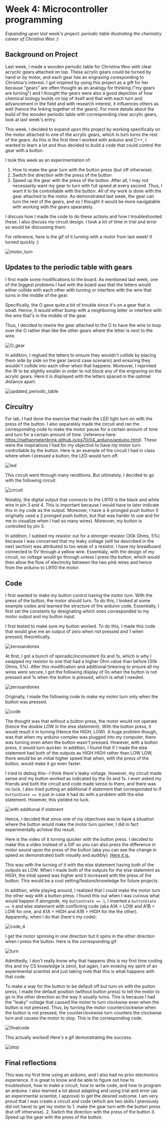 # Week 4: Microcontroller programming

_Expanding upon last week's project: periodic table illustrating the chemistry
career of Christina Woo :)_

## Background on Project

Last week, I made a wooden periodic table for Christina Woo with clear acryclic
gears attached on top. These acrylic gears could be turned by hand or by motor,
and each gear has an engraving coresponding to Christina's interest. I got
inspired by using this project as a gift for her because "gears" are often
thought as an analogy for thinking ("my gears are turning") and I thought the
gears were also a good depiction of how chemical biology builds on top of itself
and that with each turn and advancement in the field and with research interest,
it influences others as well (hence the linking together of the gears). For more
details about the build of the wooden periodic table with corresponding clear
acrylic gears, look at last week's entry.

This week, I decided to expand upon this project by working specifically on the
motor attached to one of the acrylic gears, which in turn turns the rest of the
gears. As this is the first time I worked with arduino and C++, I wanted to
learn a lot and thus decided to build a code that could control the gear with a
button.

I took this week as an experimentation of:

1. How to make the gear turn with the button press (but off otherwise).
2. Switch the direction with the press of the button
3. Speed up the gear with the press of the button. After all, I may not
   necessarily want my gear to turn with full speed at every second. Thus, I
   want it to be controllable with the button. All of my work is done with the
   gear attached to the motor. As demonstrated last week, the gear can turn the
   rest of the gears, and so I thought it would be more navigatable with working
   with the gears spearately.

I discuss how I made the code to do these actions and how I troubleshooted
these. I also discuss my circuit design. I took a lot of time in trial and error
so would be discussing them.

For reference, here is the gif of it turning with a motor from last week! It
turned quickly :)

![motor_turn](../../public/04_microcontrollers/motor_turn.gif)

## Updates to the periodic table with gears

I first made some modifications to the board. As mentioned last week, one of the
biggest problems I had with the board was that the letters would either collide
with each other with turning or interfere with the wire that turns in the middle
of the gear.

Specifically, the O gave quite a bit of trouble since it's on a gear that is
small. Hence, it would either bump with a neighboring letter or interfere with
the wire that's in the middle of the gear.

Thus, I decided to rewire the gear attached to the O to have the wire to loop
over the O rather than like the other gears where the letter is next to the
wire.

![O_gear](../../public/04_microcontrollers/O_gear.jpg)

In addition, I reglued the letters to ensure they wouldn't collide by placing
them side by side on the gear (worst case scenario) and ensuring they wouldn't
collide into each other when that happens. Moreover, I reprinted the W to be
slightly smaller in order to not block any of the engraving on the acrylic
gears. Here it is displayed with the letters spaced in the optimal distance
apart.

![updated_periodic_table](../../public/04_microcontrollers/updated_periodic_table.png)

## Circuitry

For lab, I had done the exercise that made the LED light turn on with the press
of the button. I also separately made the circuit and ran the corresponding code
to make the motor pause for a certain amount of time and turn for a certain
amount of time. (reference here:
https://nathanmelenbrink.github.io/ps70/04_arduino/arduino.html). These were the
inspirations I had for my objective to have my motor turn controllable by the
button. Here is an example of the circuit I had in class where when I pressed a
button, the LED would turn off.

![led](../../public/04_microcontrollers/led.gif)

This circuit went through many renditions. But ultimately, I decided to go with
the following circuit.

![circuit](../../public/04_microcontrollers/circuit.jpg)

Notably, the digital output that connects to the L9110 is the black and white
wire in pin 3 and 4. This is important because I would have to later indicate
this in my code as the output. Moreover, I have a 4-pronged push button (I
originally used a 2 pronged push button, but that was harder to use and for me
to visualize when I had so many wires). Moreover, my button is controlled by
pin 3.

In addition, I subbed my resistor out for a stronger resistor (30k Ohms, 5%)
because I was concerned that my leaky voltage (will be described in the next
section) was attributed to too weak of a resistor. I have my breadboard
connected to 5V through a yellow wire. Essentialy, with the design of my
circuit, no voltage would go through unless I press the button, which would then
allow the flow of electricity between the two pink wires and hence from the
arduino to L9110 the motor.

## Code

I first wanted to make my button control having the motor turn. With the press
of the button, the motor should turn. To do this, I looked at some example codes
and learned the structure of the arduino code. Essentially, I first set the
constants by designating which ones corresponded to my motor output and my
button input.

I first tested to make sure my button worked. To do this, I made this code that
would give me an output of zero when not pressed and 1 when pressed,
theoretically.

![zerosandones](../../public/04_microcontrollers/zeros_and_ones_code.png)

At first, I got a bunch of sporadic/inconsistent 0s and 1s, which is why I
swapped my resistor to one that had a higher Ohm value than before (30k Ohms,
5%). After this modification and additional tinkering to ensure all my wires
were secure, I got the following display of 0s when the button is not pressed
and 1s when the button is pressed, which is what I needed.

![zerosandones](../../public/04_microcontrollers/zeros_and_ones.png)

Originally, I made the following code to make my motor turn only when the button
was pressed.

![code](../../public/04_microcontrollers/code_1.png)

The thought was that without a button press, the motor would not operate (hence
the double LOW in the else statement). With the button press, it would result it
in turning (Hence the HIGH, LOW). A huge problem though, was that when my
arduino complex was plugged into my computer, there was turning even when the
button wasn't pressed. However, with a button press, it would turn quicker. In
addition, I found that if I made the else statement had both of the outputs as
HIGH HIGH rather than LOW LOW, there would be an initial higher speed that when,
with the press of the button, would make it go even faster.

I tried to debug this--I think there's leaky voltage. However, my circuit made
sense and my button worked as indicated by the 0s and 1s. I even asked my
friends and both the circuit and code made sense to them, and there was no luck.
I also tried putting an additional if statement that corresponded to if
`buttonState == 0` just in case it had do with a problem with the else
statement. However, this yielded no luck.

![with additional if statment](../../public/04_microcontrollers/button==02.png)

Hence, I decided that since one of my objectives was to have a situation where
the button would make the motor turn quicker, I did in fact experimentally
achieve this result.

Here is the video of it turning quicker with the button press. I decided to make
this a video instead of a GIF so you can also press the difference in motor
sound upon the press of the button (aka you can see the change in speed as
demonstrated both visually and audibly).
[Here it is.](https://drive.google.com/file/d/13qmOuRf_lfNdFI0XIGpAo7szqQWk31c_/view?usp=sharing)

This was with the turning of it with the else statement having both of the
outputs as LOW. When I made both of the outputs for the else statement as HIGH,
the intial speed was higher and it increased with the press of the button. This
would be a cool setting/feature/knowledge for future projects.

In addition, while playing around, I realized that I could make the motor turn
the other way with a button press. I found this out when I was curious what
would happen if alongside, my `buttonState == 1`, I inserted a
`buttonState == 0` and else statement with conflicting code (aka A1A = LOW and
A1B = LOW for one, and A1A = HIGH and A1B = HIGH for the the other). Apparently,
when I do that (here's my code):

![code_4](../../public/04_microcontrollers/code_4.png)

I get the motor spinning in one direction but it spins in the other direction
when I press the button. Here is the corresponding gif.

![turn](../../public/04_microcontrollers/turn.gif)

Admittedly, I don't really know why that happens (this is my first time coding
this and my CS knowledge is zero), but again, I am evoking my spirit of an
experimental scientist and just taking note that this is what happens with that
code.

To make a way for the button to be default off but turn on with the putton
press, I made the default position (without button press) to tell the motor to
go in the other direction as the way it usually turns. This is because I had the
"leaky" voltage that caused the motor to turn clockwise even when the button is
not pressed. Thus, by turning the motor counterclockwise when the button is not
pressed, the counterclockwise turn counters the clockwise turn and causes the
motor to stop. This is the corresponding code.

![finalcode](../../public/04_microcontrollers/final_code.png)

This actually worked! Here's a gif demonstrating the success.

![stop](../../public/04_microcontrollers/stop_go.gif)

## Final reflections

This was my first time using an arduino, and I also had no prior electronics
experience. It is great to know and be able to figure out how to troubleshoot,
how to make a circuit, how to write code, and how to program an arduino. I also
learned a lot about adapting and using trial and error (as an experimental
scientist, I approve) to get the desired outcome. I am very proud that I was
create a circuit and code (which are two skills I previously did not have) to
get my motor to 1. make the gear turn with the button press (but off
otherwise). 2. Switch the direction with the press of the button 3. Speed up the
gear with the press of the button.
